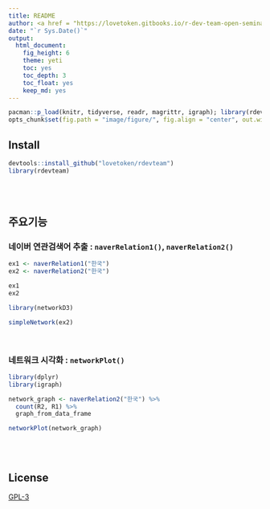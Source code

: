 ```yaml
---
title: README
author: <a href = "https://lovetoken.gitbooks.io/r-dev-team-open-seminar/content/">R Dev Team</a>
date: "`r Sys.Date()`"
output: 
  html_document:
    fig_height: 6
    theme: yeti
    toc: yes
    toc_depth: 3
    toc_float: yes
    keep_md: yes
---
```


```r
pacman::p_load(knitr, tidyverse, readr, magrittr, igraph); library(rdevteam)
opts_chunk$set(fig.path = "image/figure/", fig.align = "center", out.width = "80%", warning = F, message = F)
```

## Install

```r
devtools::install_github("lovetoken/rdevteam")
library(rdevteam)
```

<br><br>

## 주요기능

### 네이버 연관검색어 추출 : `naverRelation1()`, `naverRelation2()`

```r
ex1 <- naverRelation1("한국")
ex2 <- naverRelation2("한국")

ex1
ex2
```

```r
library(networkD3)

simpleNetwork(ex2)
```

<br>

### 네트워크 시각화 : `networkPlot()`

```r
library(dplyr)
library(igraph)

network_graph <- naverRelation2("한국") %>%
  count(R2, R1) %>%
  graph_from_data_frame

networkPlot(network_graph)
```

<br><br>

## License

[GPL-3](https://www.gnu.org/licenses/gpl-3.0.en.html)
